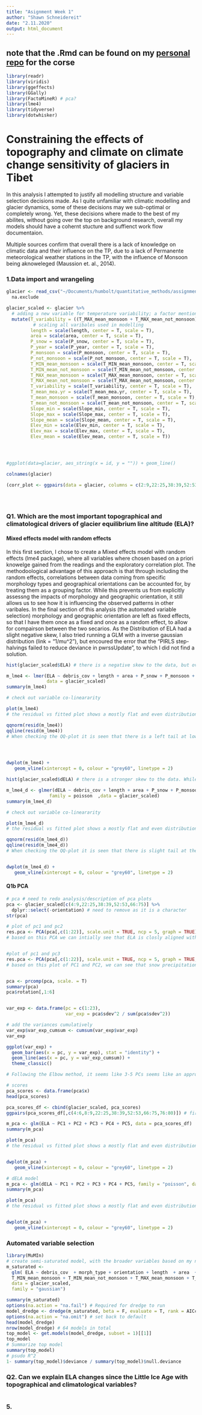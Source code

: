 ```yaml
---
title: "Asignment Week 1"
author: "Shawn Schneidereit"
date: "2.11.2020"
output: html_document
---
```


## **note** that the .Rmd can be found on my [personal repo](https://github.com/schneidereits/Quantitative_Methods_HU/blob/main/pc_lab/assignment_week_01.Rmd) for the corse


```r
library(readr)
library(viridis)
library(ggeffects)
library(GGally)
library(FactoMineR) # pca?
library(lme4)
library(tidyverse)
library(dotwhisker)
```

# Constraining the effects of topography and climate on climate change sensitivity of glaciers in Tibet

In this analysis I attempted to justify all modelling structure and variable selection decisions made. As I quite unfamiliar with climatic modelling and glacier dynamics, some of these decisions may we sub-optimal or completely wrong. Yet, these decisions where made to the best of my abilites, without going over the top on background research, overall my models should have a cohernt stucture and suffienct work flow documentaion. 
 
Multiple sources confirm that overall there is a lack of knowledge on climatic data and their influence on the TP, due to a lack of Permanente meteorological weather stations in the TP, with the influence of Monsoon being aknoweleged (Maussion et. al., 2014).

### 1.Data import and wrangeling


```r
glacier <- read_csv("~/Documents/humbolt/quantitative_methods/assignments/glacier_sensitivity.csv") %>%
  na.exclude 

glacier_scaled <- glacier %>% 
  # adding a new variable for temperature variability; a factor mentioned to be important in multiple papers
  mutate(T_variability = ((T_MAX_mean_monsoon + T_MAX_mean_not_monsoon)-(T_MIN_mean_monsoon + T_MIN_mean_not_monsoon) /2),
          # scaling all varibales used in modelling
         length = scale(length, center = T, scale = T),
         area = scale(area, center = T, scale = T),
         P_snow = scale(P_snow, center = T, scale = T),
         P_year = scale(P_year, center = T, scale = T),
         P_monsoon = scale(P_monsoon, center = T, scale = T),
         P_not_monsoon = scale(P_not_monsoon, center = T, scale = T),
         T_MIN_mean_monsoon = scale(T_MIN_mean_monsoon, center = T, scale = T),
         T_MIN_mean_not_monsoon = scale(T_MIN_mean_not_monsoon, center = T, scale = T),
         T_MAX_mean_monsoon = scale(T_MAX_mean_monsoon, center = T, scale = T),
         T_MAX_mean_not_monsoon = scale(T_MAX_mean_not_monsoon, center = T, scale = T),
         T_variability = scale(T_variability, center = T, scale = T),
         T_mean_mea.yr = scale(T_mean_mea.yr, center = T, scale = T),
         T_mean_monsoon = scale(T_mean_monsoon, center = T, scale = T),
         T_mean_not_monsoon = scale(T_mean_not_monsoon, center = T, scale = T),
         Slope_min = scale(Slope_min, center = T, scale = T),
         Slope_max = scale(Slope_max, center = T, scale = T),
         Slope_mean = scale(Slope_mean, center = T, scale = T),
         Elev_min = scale(Elev_min, center = T, scale = T),
         Elev_max = scale(Elev_max, center = T, scale = T),
         Elev_mean = scale(Elev_mean, center = T, scale = T))




#ggplot(data=glacier, aes_string(x = id, y = "")) + geom_line()

colnames(glacier) 

(corr_plot <- ggpairs(data = glacier, columns = c(2:9,22:25,38:39,52:53,66:74)))
        




```

### Q1.	Which are the most important topographical and climatological drivers of glacier equilibrium line altitude (ELA)?

#### Mixed effects model with random effects

In this first section, I chose to create a Mixed effects model with random effects (lme4 package), where all variables where chosen based on a priori knowelge gained from the readings and the exploratory correlation plot. The methodoological advantage of this approach is that through including the random effects, correlations between data coming from specific morphology types and geographical orientations can be accounted for, by treating them as a grouping factor. While this prevents us from explicitly assessng the impacts of morphology and geographic orientation, it still allows us to see how it is influencing the observed patterns in other varibales. In the final section of this analysis (the automated variable selection) morphology and geographic orientation are left as fixed effects, so that I have them once as a fixed and once as a random effect, to allow for compairson between the two secarios. As the Distribution of ELA had a slight negative skew, I also tried running a GLM with a inverse gaussian distribution (link = "1/mu^2"), but encoured the error that the "PIRLS step-halvings failed to reduce deviance in pwrssUpdate", to which I did not find a solution. 

```r

hist(glacier_scaled$ELA) # there is a negative skew to the data, but overall a gaussian distibution looks appropriate

m_lme4 <- lmer(ELA ~ debris_cov + length + area + P_snow + P_monsoon + P_not_monsoon +  T_mean_mea.yr +  T_variability +                      Slope_mean + Elev_max + Elev_mean + (1|morph_type) + (1|orientation), 
               data = glacier_scaled) 
summary(m_lme4)

# check out variable co-lineararity 

plot(m_lme4)
# the residual vs fitted plot shows a mostly flat and even distribution of points, with greater diviances seen at the lower spectrum of points, likely due to the negative skew described above

qqnorm(resid(m_lme4))
qqline(resid(m_lme4))
# When checking the QQ-plot it is seen that there is a left tail at lower bonds and a right tail at the upper bonds. Following an ad hoc transformation of the dependant variable ELA, this observed trend only showed a very marginal improvment, so I decided to keep ELA in its untransformed state.  




dwplot(m_lme4) +
   geom_vline(xintercept = 0, colour = "grey60", linetype = 2)
```

```r

hist(glacier_scaled$dELA) # there is a stronger skew to the data. While again an inverse Gaussian distribution seems approaprite, this was also not possible. Instead I compaired a the model with a normal Gaussian and a Possion distribution and found that the Possion had a better distribution of residuals.

m_lme4_d <- glmer(dELA ~ debris_cov + length + area + P_snow + P_monsoon + P_not_monsoon +  T_mean_mea.yr +  T_variability +                      Slope_mean + Elev_max + Elev_mean + (1|morph_type) + (1|orientation), 
                family = poisson  ,data = glacier_scaled) 
summary(m_lme4_d)

# check out variable co-lineararity 

plot(m_lme4_d)
# the residual vs fitted plot shows a mostly flat and even distribution of points, with some outlying point at intermidiate values

qqnorm(resid(m_lme4_d))
qqline(resid(m_lme4_d))
# When checking the QQ-plot it is seen that there is slight tail at the upper bound, but overall this is a significant improvement over the gaussian distribution.


dwplot(m_lme4_d) +
   geom_vline(xintercept = 0, colour = "grey60", linetype = 2)
```


#### Q1b PCA 
```r
# pca # need to redo analysis/description of pca plots
pca <- glacier_scaled[c(4:9,22:25,38:39,52:53,66:75)] %>% 
  dplyr::select(-orientation) # need to remove as it is a character
str(pca)

# plot of pc1 and pc2
res.pca <- PCA(pca[,c(1:22)], scale.unit = TRUE, ncp = 5, graph = TRUE) 
# based on this PCA we can intially see that ELA is closly aligned with PC1 and has a strong positive orientation with elev mean, while being diamertically opposed to the agregated temperature and precipitation measures. Geo-physical conditions (aside from elev mean on PC1) tend to be ordinated on PC2 with the strongers factors being glacier area, length, and summit height/max elevation (the same redundent metric...). Less promising is the fact that dELA does not load on either PC1 or PC2, and only accounts for a small amount of variance, as it has a small eigenvector.


#plot of pc1 and pc3
res.pca <- PCA(pca[,c(1:22)], scale.unit = TRUE, ncp = 5, graph = TRUE, axes = c(1,3))
# based on this plot of PC1 and PC2, we can see that snow precipitation is the main variable contributing to PC3s explained variation. Furthermore the ordination of variables on PC1 are only slightly altered in compairoson to the plot of PC1 and PC2, with one notable shift being that dELA closely ordinates in the direction of PC1 (but as before only has a small eigenvector)  


pca <- prcomp(pca, scale. = T)
summary(pca)
pca$rotation[,1:6]


var_exp <- data.frame(pc = c(1:23),
                      var_exp = pca$sdev^2 / sum(pca$sdev^2))

# add the variances cumulatively
var_exp$var_exp_cumsum <- cumsum(var_exp$var_exp)
var_exp

ggplot(var_exp) +
  geom_bar(aes(x = pc, y = var_exp), stat = "identity") +
  geom_line(aes(x = pc, y = var_exp_cumsum)) +
  theme_classic()

# Following the Elbow method, it seems like 3-5 PCs seems like an approapriate cutoff point. Despite being more difficult to interpret the final results, I decided to include 5 PCs, due to PCs 4 and 5 increasing the overall variance explained from ~80% to 90%. This also helps to ensure that the large number of variables in the model are captured in the PCs.

# scores
pca_scores <- data.frame(pca$x)
head(pca_scores)

pca_scores_df <- cbind(glacier_scaled, pca_scores)
ggpairs(pca_scores_df[,c(4:6,8:9,22:25,38:39,52:53,66:75,76:80)]) # first 5 Pcs

m_pca <- glm(ELA ~ PC1 + PC2 + PC3 + PC4 + PC5, data = pca_scores_df)
summary(m_pca)

plot(m_pca)
# the residual vs fitted plot shows a mostly flat and even distribution of points, with some outlying point at intermidiate values


dwplot(m_pca) +
   geom_vline(xintercept = 0, colour = "grey60", linetype = 2)

# dELA model
m_pca <- glm(dELA ~ PC1 + PC2 + PC3 + PC4 + PC5, family = "poisson", data = pca_scores_df)
summary(m_pca)

plot(m_pca)
# the residual vs fitted plot shows a mostly flat and even distribution of points, with some outlying point at intermidiate values


dwplot(m_pca) +
   geom_vline(xintercept = 0, colour = "grey60", linetype = 2)
```



### Automated variable selection 

```r

library(MuMIn)
# create semi-saturated model, with the broader variables based on my novice guess, I a priori think will be more relavent
m_saturated <-
  glm( ELA ~ debris_cov  + morph_type + orientation + length  + area  + P_snow + P_year + P_monsoon + P_not_monsoon +
  T_MIN_mean_monsoon + T_MIN_mean_not_monsoon + T_MAX_mean_monsoon + T_MAX_mean_not_monsoon + T_mean_mea.yr + T_mean_monsoon +   T_mean_not_monsoon + Slope_min + Slope_max + Slope_mean + Elev_min + Elev_max + Elev_mean + T_variability,
  data = glacier_scaled,
  family = "gaussian") 

summary(m_saturated)
options(na.action = "na.fail") # Required for dredge to run
model_dredge <- dredge(m_saturated, beta = F, evaluate = T, rank = AICc)
options(na.action = "na.omit") # set back to default
head(model_dredge)
nrow(model_dredge) # 64 models in total
top_model <- get.models(model_dredge, subset = 1)[[1]]
top_model
# Summarize top model
summary(top_model)
# psudo R^2
1- summary(top_model)$deviance / summary(top_model)$null.deviance

```

### Q2.	Can we explain ELA changes since the Little Ice Age with topographical and climatological variables?


```r

```

### 5. 

```r

```

